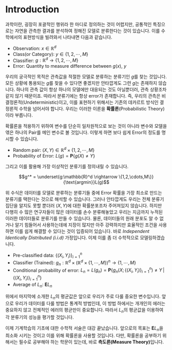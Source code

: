 # Introduction {#intro}

과학이란, 굉장히 포괄적인 행위라 한 마디로 정의하는 것이 어렵지만, 공통적인 특징으로는 자연을 관측한 결과를 분석하여 정해진 모델로 분류한다는 것이 있습니다. 이를 수학에서의 표현방식을 빌려와서 나타내면 다음과 같습니다.

* Observation: $x\in \mathbb{R}^d$
* Class(or Category): $y \in \left\{ 1,2,\cdots,M\right\}$
* Classifier: $g: \mathbb{R}^d \rightarrow \{ 1, 2, \cdots, M\}$
* Error: Quantity to measure difference between $g(x), ~y$

우리의 궁극적인 목적은 관측값을 적절한 모델로 분류하는 분류기인 $g$를 찾는 것입니다. 모든 상황에 통용되는 $g$를 찾을 수 있다면 좋겠지만 안타깝게도 그런 $g$는 존재하지 않습니다. 하나의 관측 값이 항상 하나의 모델에만 대응되는 것도 아닐뿐더러, 관측 상황조차 같지 않기 때문이죠. 따라서 분류기에는 항상 error가 존재합니다. 즉, 우리의 관측은 비결정론적(Undeterministic)이고, 이를 표현하기 위해서는 기존의 데카르트 방식인 결정론적 수학을 넘어서야 합니다. 우리는 이러한 이론을 **확률론**(Probabilistic Theory)이라 부릅니다.

확률론을 적용하기 위하여 변수를 단순히 일차원적으로 보는 것이 아니라 변수와 모델을 엮은 하나의 Pair를 메인 변수로 볼 것입니다. 이렇게 하면 보다 쉽게 Error의 정도를 명시할 수 있습니다.

* Random pair: $(X, Y) \in \mathbb{R}^d \times \{1,2,\cdots,M\}$
* Probability of Error: $L(g) = \mathbf{P}\{g(X) \neq Y\}$

그리고 이를 활용해 가장 이상적인 분류기를 정의내릴 수 있습니다.

$$g^* = \underset{g:\mathbb{R}^d \rightarrow \{1,2,\cdots,M\}}{\text{argmin}}L(g)$$

위 수식은 데이터를 모델로 분류하는 분류기들 중에 Error 확률을 가장 최소로 만드는 분류기를 택한다는 것으로 해석할 수 있습니다. 그러나 안타깝게도 우리는 전체 분류기 집단을 알지도 못할 뿐더러 $(X,Y)$에 대한 확률분포조차 주어져있지 않습니다. 하지만 다행히 수 많은 연구자들이 많은 데이터를 손수 분류해놓았고 우리는 지금까지 누적된 이러한 데이터들로 분류기를 만들 수 있습니다. 물론, 데이터들의 원래 분포도 알 수 없거나 알기 힘들어서 사용하는데에 지장이 많지만 아주 강력하지만 효율적인 조건을 사용하면 이를 쉽게 해결할 수 있다는 것이 입증되어 있습니다. 바로 *Independent Identically Distributed (i.i.d)* 가정입니다. 이제 이를 좀 더 수학적으로 모델링하겠습니다.

* Pre-classified data: $\{(X_i, Y_i)\}^n_{i=1}$
* Classifier (Trained): $g_n: \mathbb{R}^d \times (\mathbb{R}^d \times \{1,\cdots, M\})^n \rightarrow \{1,\cdots,M\}$
* Conditional probability of error: $L_n = L(g_n) = \mathbf{P}\left\{g_n\left(X;\left\{(X_i, Y_i)\right\}_{i=1}^n\right) \neq Y \, |\, \left\{(X_i, Y_i) \right\}_{i=1}^n\right\}$
* Average of $L_n$: $\mathbf{E}L_n$

위에서 마지막에 소개한 $L_n$의 평균값은 앞으로 우리가 주로 다룰 중요한 변수입니다. 앞으로 우리가 데이터를 다룰 방법은 통계적 방법인데,
이 방법 하에서는 개개인의 에러는 중요하지 않고 전체적인 에러의 평균만이 중요합니다. 따라서 $L_n$의 평균값을 이용하여
각 분류기의 성능을 평가할 것입니다.

이제 기계학습의 기초에 대한 수학적 서술은 대강 끝났습니다. 앞으로의 목표는 $\mathbf{E}L_n$을 최소화 시키는 것이고 이를 위해 확률론을 사용할 것입니다.
다만, 확률론을 공부하기 위해서는 필수로 공부해야 하는 학문이 있는데, 바로 **측도론(Measure Theory)**입니다.